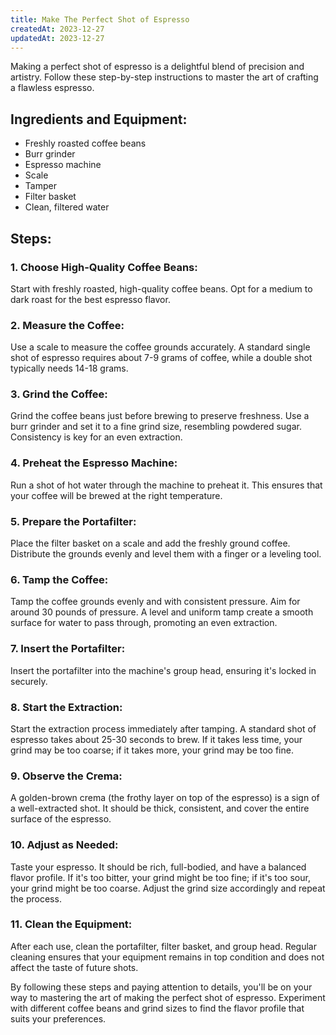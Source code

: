 ```yaml
---
title: Make The Perfect Shot of Espresso
createdAt: 2023-12-27
updatedAt: 2023-12-27
---
```


Making a perfect shot of espresso is a delightful blend of precision and artistry. Follow these step-by-step instructions to master the art of crafting a flawless espresso.

## Ingredients and Equipment:

- Freshly roasted coffee beans
- Burr grinder
- Espresso machine
- Scale
- Tamper
- Filter basket
- Clean, filtered water

## Steps:

### 1. Choose High-Quality Coffee Beans:

Start with freshly roasted, high-quality coffee beans. Opt for a medium to dark roast for the best espresso flavor.

### 2. Measure the Coffee:

Use a scale to measure the coffee grounds accurately. A standard single shot of espresso requires about 7-9 grams of coffee, while a double shot typically needs 14-18 grams.

### 3. Grind the Coffee:

Grind the coffee beans just before brewing to preserve freshness. Use a burr grinder and set it to a fine grind size, resembling powdered sugar. Consistency is key for an even extraction.

### 4. Preheat the Espresso Machine:

Run a shot of hot water through the machine to preheat it. This ensures that your coffee will be brewed at the right temperature.

### 5. Prepare the Portafilter:

Place the filter basket on a scale and add the freshly ground coffee. Distribute the grounds evenly and level them with a finger or a leveling tool.

### 6. Tamp the Coffee:

Tamp the coffee grounds evenly and with consistent pressure. Aim for around 30 pounds of pressure. A level and uniform tamp create a smooth surface for water to pass through, promoting an even extraction.

### 7. Insert the Portafilter:

Insert the portafilter into the machine's group head, ensuring it's locked in securely.

### 8. Start the Extraction:

Start the extraction process immediately after tamping. A standard shot of espresso takes about 25-30 seconds to brew. If it takes less time, your grind may be too coarse; if it takes more, your grind may be too fine.

### 9. Observe the Crema:

A golden-brown crema (the frothy layer on top of the espresso) is a sign of a well-extracted shot. It should be thick, consistent, and cover the entire surface of the espresso.

### 10. Adjust as Needed:

Taste your espresso. It should be rich, full-bodied, and have a balanced flavor profile. If it's too bitter, your grind might be too fine; if it's too sour, your grind might be too coarse. Adjust the grind size accordingly and repeat the process.

### 11. Clean the Equipment:

After each use, clean the portafilter, filter basket, and group head. Regular cleaning ensures that your equipment remains in top condition and does not affect the taste of future shots.

By following these steps and paying attention to details, you'll be on your way to mastering the art of making the perfect shot of espresso. Experiment with different coffee beans and grind sizes to find the flavor profile that suits your preferences.